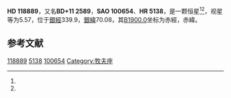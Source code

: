 {{Starbox begin
| name = HD 118889
}}
{{Starbox observe
| epoch = [[J2000.0|J2000.0]]
| constell = {{星座名待查}}<ref name=SIMBAD>{{cite web
 | url=http://simbad.u-strasbg.fr/simbad/sim-id?Ident=HR+5138
 | title=Pulsating variable Star
 | publisher=Centre de Données astronomiques de Strasbourg
 | work=SIMBAD
 | accessdate=2012-07-13
 | archive-date=2016-03-19
 | archive-url=https://web.archive.org/web/20160319005510/http://simbad.u-strasbg.fr/simbad/sim-id?Ident=HR+5138
 | dead-url=no
 }}</ref><ref name=DATA>{{cite web
 | url=http://vizier.u-strasbg.fr/viz-bin/VizieR-5?-out.add=.&-source=5050&-corr=PK=HR&-out.max=9999&HR=5138
 | title=VizieR Detailed Page
 | accessdate=2012-07-13
 | archive-date=2019-02-16
 | archive-url=https://web.archive.org/web/20190216081550/http://vizier.u-strasbg.fr/viz-bin/VizieR-5?-out.add=.&-source=5050&-corr=PK=HR&-out.max=9999&HR=5138
 | dead-url=no
 }}</ref>
| 星官 = 
| ra = {{RA|13|39|34.6}}<ref name=SIMBAD /><ref name=DATA />
| dec = {{DEC|+10|44|46}}<ref name=SIMBAD /><ref name=DATA />
| appmag_v = 5.57<ref name=SIMBAD /><ref name=DATA />
}}
{{Starbox character
| class = F0V<ref name=SIMBAD /><ref name=DATA />
| b-v = 0.33<ref name=SIMBAD /><ref name=DATA />
| u-b = 0.05<ref name=SIMBAD /><ref name=DATA />
| r-i = <ref name=SIMBAD /><ref name=DATA />
| variable = 
}}
{{Starbox astrometry
| radial_v = 0.05
| prop_mo_ra = -18
| parallax = 0.011
| p_error = 
}}
{{Starbox catalog
| names =BD+11 2589，[[SAO星表|SAO]] 100654，[[HD星表|HD]] 118889，[[HR星表|HR]] 5138}}
{{Starbox reference |Simbad=HR+5138}}
{{Starbox end}}

'''HD 118889'''，又名'''BD+11 2589'''，'''SAO 100654'''、'''HR 5138'''，是一颗恒星<ref name=SIMBAD /><ref name=DATA />，视星等为5.57，位于[[銀道座標系|銀經]]339.9，[[銀道座標系|銀緯]]70.08，其[[B1900.0|B1900.0]]坐标为赤經{{RA|13|34|38.7}}，赤緯{{DEC|+11|70.08|15}}。

== 参考文献 ==
{{reflist}}

{{star-stub}}

[[Category:HD和HDE天體|118889]]
[[Category:HR天體|5138]]
[[Category:SAO天體|100654]]
[[Category:牧夫座|Category:牧夫座]]